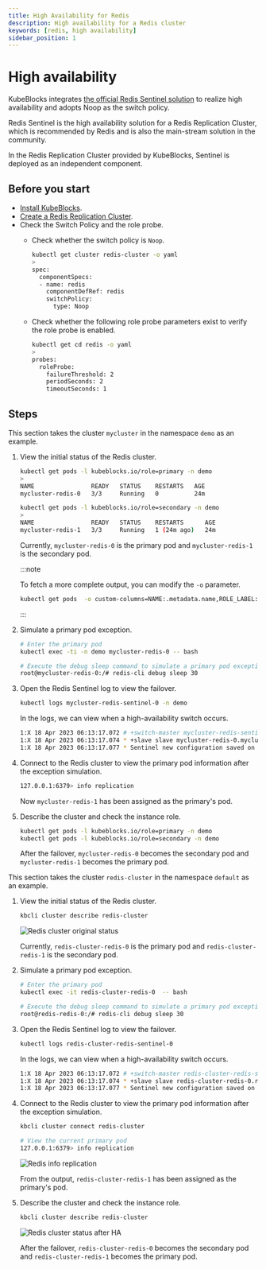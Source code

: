 ```yaml
---
title: High Availability for Redis
description: High availability for a Redis cluster
keywords: [redis, high availability]
sidebar_position: 1
---
```



# High availability

KubeBlocks integrates [the official Redis Sentinel solution](https://redis.io/docs/management/sentinel/) to realize high availability and adopts Noop as the switch policy.

Redis Sentinel is the high availability solution for a Redis Replication Cluster, which is recommended by Redis and is also the main-stream solution in the community.

In the Redis Replication Cluster provided by KubeBlocks, Sentinel is deployed as an independent component.

## Before you start

* [Install KubeBlocks](./../../installation/install-kubeblocks.md).
* [Create a Redis Replication Cluster](./../cluster-management/create-and-connect-a-redis-cluster.md#create-a-redis-cluster).
* Check the Switch Policy and the role probe.
  * Check whether the switch policy is `Noop`.

    ```bash
    kubectl get cluster redis-cluster -o yaml
    >
    spec:
      componentSpecs:
      - name: redis
        componentDefRef: redis
        switchPolicy:
          type: Noop
    ```

  * Check whether the following role probe parameters exist to verify the role probe is enabled.

    ```bash
    kubectl get cd redis -o yaml
    >
    probes:
      roleProbe:
        failureThreshold: 2
        periodSeconds: 2
        timeoutSeconds: 1
    ```

## Steps

<Tabs>

<TabItem value="kubectl" label="kubectl" default>

This section takes the cluster `mycluster` in the namespace `demo` as an example.

1. View the initial status of the Redis cluster.

    ```bash
    kubectl get pods -l kubeblocks.io/role=primary -n demo
    >
    NAME                READY   STATUS    RESTARTS   AGE
    mycluster-redis-0   3/3     Running   0          24m

    kubectl get pods -l kubeblocks.io/role=secondary -n demo
    >
    NAME                READY   STATUS    RESTARTS      AGE
    mycluster-redis-1   3/3     Running   1 (24m ago)   24m
    ```

   Currently, `mycluster-redis-0` is the primary pod and `mycluster-redis-1` is the secondary pod.

   :::note

   To fetch a more complete output, you can modify the `-o` parameter.

   ```bash
   kubectl get pods  -o custom-columns=NAME:.metadata.name,ROLE_LABEL:.metadata.labels."kubeblocks\.io/role"
   ```

   :::

2. Simulate a primary pod exception.

   ```bash
   # Enter the primary pod
   kubectl exec -ti -n demo mycluster-redis-0 -- bash

   # Execute the debug sleep command to simulate a primary pod exception
   root@mycluster-redis-0:/# redis-cli debug sleep 30
   ```

3. Open the Redis Sentinel log to view the failover.

   ```bash
   kubectl logs mycluster-redis-sentinel-0 -n demo
   ```

   In the logs, we can view when a high-availability switch occurs.

   ```bash
   1:X 18 Apr 2023 06:13:17.072 # +switch-master mycluster-redis-sentinel mycluster-redis-0.mycluster-redis-headless.default.svc 6379 mycluster-redis-1.mycluster-redis-headless.default.svc 6379
   1:X 18 Apr 2023 06:13:17.074 * +slave slave mycluster-redis-0.mycluster-redis-headless.default.svc:6379 mycluster-redis-0.mycluster-redis-headless.default.svc 6379 @ mycluster-redis-sentinel mycluster-redis-1.mycluster-redis-headless.default.svc 6379
   1:X 18 Apr 2023 06:13:17.077 * Sentinel new configuration saved on disk
   ```

4. Connect to the Redis cluster to view the primary pod information after the exception simulation.

    ```bash
    127.0.0.1:6379> info replication
    ```

   Now `mycluster-redis-1` has been assigned as the primary's pod.

5. Describe the cluster and check the instance role.

   ```bash
   kubectl get pods -l kubeblocks.io/role=primary -n demo
   kubectl get pods -l kubeblocks.io/role=secondary -n demo
   ```

   After the failover, `mycluster-redis-0` becomes the secondary pod and `mycluster-redis-1` becomes the primary pod.

</TabItem>

<TabItem value="kbcli" label="kbcli">

This section takes the cluster `redis-cluster` in the namespace `default` as an example.

1. View the initial status of the Redis cluster.

   ```bash
   kbcli cluster describe redis-cluster
   ```

   ![Redis cluster original status](/img/docs/en/redis-ha-before.png)

   Currently, `redis-cluster-redis-0` is the primary pod and `redis-cluster-redis-1` is the secondary pod.

2. Simulate a primary pod exception.

   ```bash
   # Enter the primary pod
   kubectl exec -it redis-cluster-redis-0  -- bash

   # Execute the debug sleep command to simulate a primary pod exception
   root@redis-redis-0:/# redis-cli debug sleep 30
   ```

3. Open the Redis Sentinel log to view the failover.

   ```bash
   kubectl logs redis-cluster-redis-sentinel-0
   ```

   In the logs, we can view when a high-availability switch occurs.

   ```bash
   1:X 18 Apr 2023 06:13:17.072 # +switch-master redis-cluster-redis-sentinel redis-cluster-redis-0.redis-cluster-redis-headless.default.svc 6379 redis-cluster-redis-1.redis-cluster-redis-headless.default.svc 6379
   1:X 18 Apr 2023 06:13:17.074 * +slave slave redis-cluster-redis-0.redis-cluster-redis-headless.default.svc:6379 redis-cluster-redis-0.redis-cluster-redis-headless.default.svc 6379 @ redis-cluster-redis-sentinel redis-cluster-redis-1.redis-cluster-redis-headless.default.svc 6379
   1:X 18 Apr 2023 06:13:17.077 * Sentinel new configuration saved on disk
   ```

4. Connect to the Redis cluster to view the primary pod information after the exception simulation.

   ```bash
   kbcli cluster connect redis-cluster
   ```

   ```bash
   # View the current primary pod
   127.0.0.1:6379> info replication
   ```

   ![Redis info replication](/img/docs/en/redis-ha-info-replication.png)

   From the output, `redis-cluster-redis-1` has been assigned as the primary's pod.

5. Describe the cluster and check the instance role.

   ```bash
   kbcli cluster describe redis-cluster
   ```

   ![Redis cluster status after HA](/img/docs/en/redis-ha-after.png)

   After the failover, `redis-cluster-redis-0` becomes the secondary pod and `redis-cluster-redis-1` becomes the primary pod.

</TabItem>

</Tabs>
